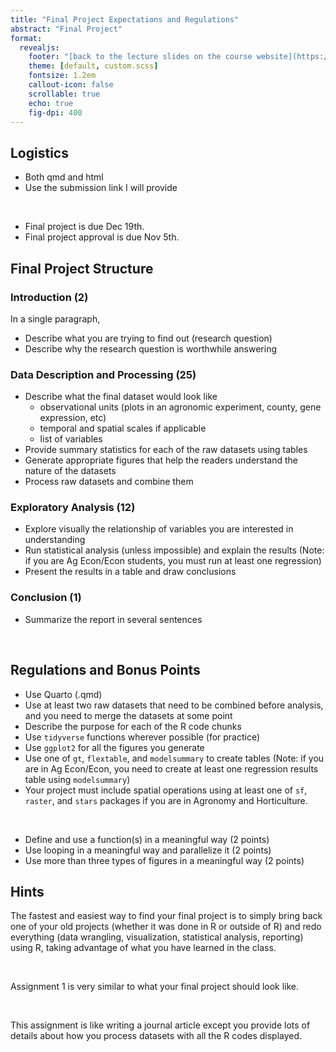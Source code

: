 ```yaml
---
title: "Final Project Expectations and Regulations"
abstract: "Final Project"
format:
  revealjs:
    footer: "[back to the lecture slides on the course website](https://tmieno2.github.io/Data-Science-with-R-Quarto/lectures/)"
    theme: [default, custom.scss]
    fontsize: 1.2em
    callout-icon: false
    scrollable: true
    echo: true
    fig-dpi: 400
---
```


## Logistics

:::{.callout-note title="Submission"}
+ Both qmd and html
+ Use the submission link I will provide
:::

<br>

::: {.callout-note title="Deadline"}
+ Final project is due Dec 19th.
+ Final project approval is due Nov 5th.
:::

## Final Project Structure

::: {.panel-tabset}

### Introduction (2)

In a single paragraph, 

+ Describe what you are trying to find out (research question)
+ Describe why the research question is worthwhile answering

### Data Description and Processing (25)

+ Describe what the final dataset would look like
  * observational units (plots in an agronomic experiment, county, gene expression, etc)
  * temporal and spatial scales if applicable 
  * list of variables 
+ Provide summary statistics for each of the raw datasets using tables
+ Generate appropriate figures that help the readers understand the nature of the datasets 
+ Process raw datasets and combine them

### Exploratory Analysis (12)

+ Explore visually the relationship of variables you are interested in understanding 
+ Run statistical analysis (unless impossible) and explain the results (Note: if you are Ag Econ/Econ students, you must run at least one regression)
+ Present the results in a table and draw conclusions

### Conclusion (1)

+ Summarize the report in several sentences
:::
<!--end of panel-->

<br>

## Regulations and Bonus Points

:::{.callout-note title="Regulation"}
+ Use Quarto (.qmd) 
+ Use at least two raw datasets that need to be combined before analysis, and you need to merge the datasets at some point 
+ Describe the purpose for each of the R code chunks 
+ Use `tidyverse` functions wherever possible (for practice)
+ Use `ggplot2` for all the figures you generate 
+ Use one of `gt`, `flextable`, and `modelsummary` to create tables (Note: if you are in Ag Econ/Econ, you need to create at least one regression results table using `modelsummary`)
+ Your project must include spatial operations using at least one of `sf`, `raster`, and `stars` packages if you are in Agronomy and Horticulture.
:::

<br>

:::{.callout-note title="Bonus Points"}
+ Define and use a function(s) in a meaningful way (2 points)
+ Use looping in a meaningful way and parallelize it (2 points)
+ Use more than three types of figures in a meaningful way (2 points)
:::


## Hints

:::{.callout-note title="Hint 1"}
The fastest and easiest way to find your final project is to simply bring back one of your old projects (whether it was done in R or outside of R) and redo everything (data wrangling, visualization, statistical analysis, reporting) using R, taking advantage of what you have learned in the class.
:::

<br>

:::{.callout-note title="Hint 2"}
Assignment 1 is very similar to what your final project should look like.
:::

<br>

:::{.callout-note title="Hint 3"}
This assignment is like writing a journal article except you provide lots of details about how you process datasets with all the R codes displayed.
:::





 